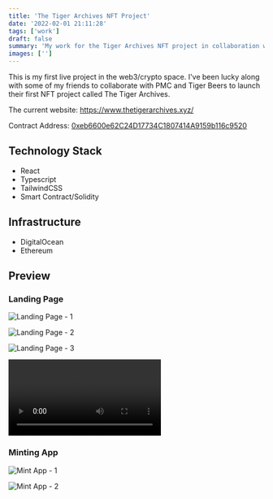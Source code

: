 ```yaml
---
title: 'The Tiger Archives NFT Project'
date: '2022-02-01 21:11:28'
tags: ['work']
draft: false
summary: 'My work for the Tiger Archives NFT project in collaboration with PMC and Tiger Beer'
images: ['']
---
```


This is my first live project in the web3/crypto space. I've been lucky along with some of my friends to collaborate with PMC and Tiger Beers to launch their first NFT project called The Tiger Archives.

The current website: https://www.thetigerarchives.xyz/

Contract Address: [0xeb6600e62C24D17734C1807414A9159b116c9520](https://etherscan.io/address/0xeb6600e62c24d17734c1807414a9159b116c9520)

## Technology Stack

- React
- Typescript
- TailwindCSS
- Smart Contract/Solidity

## Infrastructure

- DigitalOcean
- Ethereum

## Preview

### Landing Page

![Landing Page - 1](https://res.cloudinary.com/martin-labs/image/upload/q_auto/v1654857218/Blog/tiger-cheers/question-gateway.png)

![Landing Page - 2](https://res.cloudinary.com/martin-labs/image/upload/q_auto/v1654857218/Blog/tiger-cheers/home.png)

![Landing Page - 3](https://res.cloudinary.com/martin-labs/image/upload/q_auto/v1654857229/Blog/tiger-cheers/image-caraousel.png)

<Video
  url="https://res.cloudinary.com/martin-labs/video/upload/v1654857793/Blog/tiger-cheers/video.mp4"
  title="Landing page"
  posterUrl="https://res.cloudinary.com/martin-labs/image/upload/v1654860914/Blog/tiger-cheers/video-poster.png"
/>

### Minting App

![Mint App - 1](https://res.cloudinary.com/martin-labs/image/upload/q_auto/v1654858599/Blog/tiger-cheers/mint-app.png)

![Mint App - 2](https://res.cloudinary.com/martin-labs/image/upload/q_auto/v1654858599/Blog/tiger-cheers/mint-app-section.png)
